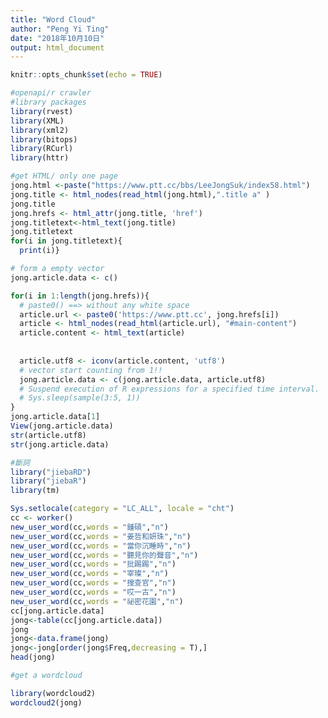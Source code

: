 ```yaml
---
title: "Word Cloud"
author: "Peng Yi Ting"
date: "2018年10月10日"
output: html_document
---
```


```r
knitr::opts_chunk$set(echo = TRUE)
```


```r
#openapi/r crawler
#library packages
library(rvest)
library(XML)
library(xml2)
library(bitops)
library(RCurl)
library(httr)
```

```r
#get HTML/ only one page
jong.html <-paste("https://www.ptt.cc/bbs/LeeJongSuk/index58.html")
jong.title <- html_nodes(read_html(jong.html),".title a" )
jong.title
jong.hrefs <- html_attr(jong.title, 'href')
jong.titletext<-html_text(jong.title)
jong.titletext
for(i in jong.titletext){
  print(i)}
```

```r
# form a empty vector
jong.article.data <- c()

for(i in 1:length(jong.hrefs)){
  # paste0() ==> without any white space
  article.url <- paste0('https://www.ptt.cc', jong.hrefs[i])
  article <- html_nodes(read_html(article.url), "#main-content")
  article.content <- html_text(article)
  
  
  article.utf8 <- iconv(article.content, 'utf8')
  # vector start counting from 1!!
  jong.article.data <- c(jong.article.data, article.utf8)
  # Suspend execution of R expressions for a specified time interval.
  # Sys.sleep(sample(3:5, 1))
}
jong.article.data[1]
View(jong.article.data)
str(article.utf8)
str(jong.article.data)
```

```r
#斷詞
library("jiebaRD")
library("jiebaR")
library(tm)

```

```r

Sys.setlocale(category = "LC_ALL", locale = "cht")
cc <- worker()
new_user_word(cc,words = "鍾碩","n")
new_user_word(cc,words = "姜哲和妍珠","n")
new_user_word(cc,words = "當你沉睡時","n")
new_user_word(cc,words = "聽見你的聲音","n")
new_user_word(cc,words = "批踢踢","n")
new_user_word(cc,words = "宰璨","n")
new_user_word(cc,words = "搜查官","n")
new_user_word(cc,words = "哎一古","n")
new_user_word(cc,words = "祕密花園","n")
cc[jong.article.data]
jong<-table(cc[jong.article.data])
jong
jong<-data.frame(jong)
jong<-jong[order(jong$Freq,decreasing = T),]
head(jong)

```

```r
#get a wordcloud

library(wordcloud2)
wordcloud2(jong)
```
